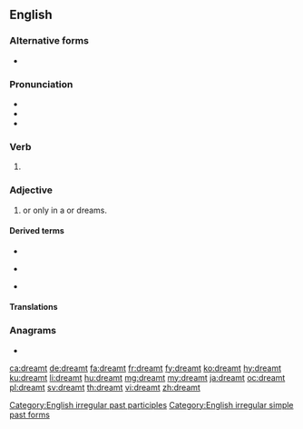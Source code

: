 ==English==

===Alternative forms===
* {{l/en|dreamed}} {{qualifier|regular form}}

===Pronunciation===
* {{IPA|/ˈdɹɛmt/|lang=en}}
* {{audio|en-us-dreamt.ogg|Audio (US)|lang=en}}
* {{rhymes|ɛmt|lang=en}}

===Verb===
{{head|en|verb form}}

# {{en-past of|dream}}

===Adjective===
{{en-adj|-}}

# {{l/en|imagined|Imagined}} or only {{l/en|extant}} in a {{l/en|dream}} or dreams.

====Derived terms====
{{top3}}
* {{l/en|never-dreamt}}
{{mid3}}
* {{l/en|overdreamt}}
{{mid3}}
* {{l/en|undreamt}}
{{bottom}}

====Translations====
{{trans-top|imagined or only extant in a dream}}
{{trans-mid}}
{{trans-bottom}}

===Anagrams===
* {{l/en|marted}}

[[Category:English irregular past participles]]
[[Category:English irregular simple past forms]]

[[ca:dreamt]]
[[de:dreamt]]
[[fa:dreamt]]
[[fr:dreamt]]
[[fy:dreamt]]
[[ko:dreamt]]
[[hy:dreamt]]
[[ku:dreamt]]
[[li:dreamt]]
[[hu:dreamt]]
[[mg:dreamt]]
[[my:dreamt]]
[[ja:dreamt]]
[[oc:dreamt]]
[[pl:dreamt]]
[[sv:dreamt]]
[[th:dreamt]]
[[vi:dreamt]]
[[zh:dreamt]]